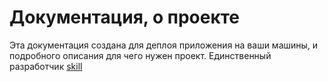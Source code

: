 # Документация, о проекте

Эта документация создана для деплоя приложения на ваши машины, и подробного описания для чего нужен проект.
Единственный разработчик [skill](https://github.com/Skill-g)
 

